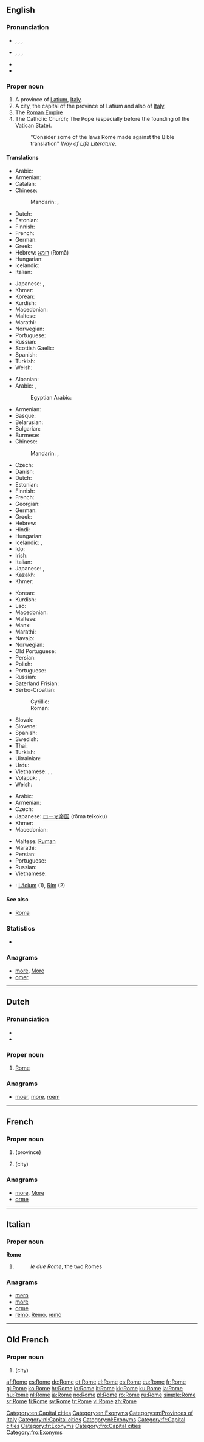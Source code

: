 ==English==
{{wikipedia}}

===Pronunciation===
* {{a|UK}}, {{enPR|rōm}}, {{IPA|/rəʊm/}}, {{X-SAMPA|/r@Um/}}
* {{a|US}}, {{enPR|rōm}}, {{IPA|/roʊm/}}, {{X-SAMPA|/roUm/}}
* {{rhymes|əʊm}}
* {{homophones|roam}}

===Proper noun===
{{en-proper noun}}

# A province of [[Latium]], [[Italy]].
# A city, the capital of the province of Latium and also of [[Italy]].
# The [[Roman Empire]]
# The Catholic Church; The Pope (especially before the founding of the Vatican State).
#: "Consider some of the laws Rome made against the Bible translation" ''Way of Life Literature''.

====Translations====
{{trans-top|province}}
* Arabic: {{t-|ar|روما|f|tr=rūmā}}
* Armenian: {{t-|hy|Հռոմ|tr=Hṙom}}
* Catalan: {{t-|ca|Roma|f}}
* Chinese:
*: Mandarin: {{t|cmn|羅馬|sc=Hani}},  {{t|cmn|罗马|tr=Luómǎ|sc=Hani}}
* Dutch: {{t+|nl|Rome|n}}
* Estonian: {{t+|et|Rooma}}
* Finnish: {{t+|fi|Rooma}}
* French: {{t+|fr|Rome|f}}
* German: {{t+|de|Rom|n}}
* Greek: {{t+|el|Ρώμη|tr=rómi|f}}
* Hebrew: [[רומא]] (Romā) {{f}}
* Hungarian: {{t+|hu|Róma}}
* Icelandic: {{t-|is|Róm|f}}
* Italian: {{t+|it|Roma}}
{{trans-mid}}
* Japanese: {{t+|ja|ローマ|tr=Rōma}},  {{t+|ja|羅馬|tr=Rōma}} {{qualifier|dated}}
* Khmer: {{t-|km|រ៉ូម|sc=Khmr}}
* Korean: {{t+|ko|로마|tr=Roma|sc=Hang}}
* Kurdish: {{t+|ku|Roma}}
* Macedonian: {{t-|mk|Рим|m|tr=Rim}}
* Maltese: {{t-|mt|Ruma}}
* Marathi: {{t-|mr|रोम|m|tr=rom|sc=Deva}}
* Norwegian: {{t+|no|Roma}}
* Portuguese: {{t+|pt|Roma|f}}
* Russian: {{t+|ru|Рим|tr=Rim|m}}
* Scottish Gaelic: {{t-|gd|An Ròimh}}
* Spanish: {{t+|es|Roma|f}}
* Turkish: {{t+|tr|Roma}}
* Welsh: {{t-|cy|Rhufain}}
{{trans-bottom}}

{{trans-top|city}}
* Albanian: {{t-|sq|Romë}}
* Arabic: {{t-|ar|روما|f|tr=rūmā}},{{qualifier|archaic}}{{t-|ar|رومية|f|tr=rūmiya}}
*: Egyptian Arabic: {{tø|arz|روما|f|tr=ruma|sc=Arab}}
* Armenian: {{t-|hy|Հռոմ|tr=Hṙom}}
* Basque: {{t+|eu|Erroma}}
* Belarusian: {{t-|be|Рым|m|tr=Rym}}
* Bulgarian: {{t-|bg|Рим|m|tr=Rim}}
* Burmese: {{t+|my|ရောမ|tr=jo: ma.|sc=Mymr}}
* Chinese:
*: Mandarin: {{t|cmn|羅馬|sc=Hani}},  {{t|cmn|罗马|tr=Luómǎ|sc=Hani}}
* Czech: {{t+|cs|Řím|m}}
* Danish: {{t-|da|Rom}}
* Dutch: {{t+|nl|Rome|n}}
* Estonian: {{t+|et|Rooma}}
* Finnish: {{t+|fi|Rooma}}
* French: {{t+|fr|Rome|f}}
* Georgian: {{t-|ka|რომი|tr=romi|sc=Geor}}
* German: {{t+|de|Rom|n}}
* Greek: {{t+|el|Ρώμη|tr=Rómi|f}}
* Hebrew: {{t+|he|רומא|tr=romā|f}}
* Hindi: {{t-|hi|रोम|tr=rom}}
* Hungarian: {{t+|hu|Róma}}
* Icelandic: {{t-|is|Róm|f}}, {{t-|is|Rómaborg|f}}
* Ido: {{t+|io|Roma}}
* Irish: {{t-|ga|Róimh|f|alt=an Róimh}}
* Italian: {{t+|it|Roma|f}}
* Japanese: {{t+|ja|ローマ|tr=Rōma}},  {{t+|ja|羅馬|tr=Rōma}} {{qualifier|dated}}
* Kazakh: {{t|kk|Рим|tr=Rim|sc=Cyrl}}
* Khmer: {{t-|km|រ៉ូម|sc=Khmr}}
{{trans-mid}}
* Korean: {{t+|ko|로마|tr=Roma|sc=Hang}}
* Kurdish: {{t+|ku|Roma}}
* Lao: {{t-|lo|ໂລມ|tr=loom|sc=Laoo}}
* Macedonian: {{t-|mk|Рим|m|tr=Rim}}
* Maltese: {{t-|mt|Ruma}}
* Manx: {{t-|gv|Raue|alt=Yn Raue|f}}
* Marathi: {{t-|mr|रोम|n|tr=rom|sc=Deva}}
* Navajo: {{tø|nv|Róóm}}
* Norwegian: {{t+|no|Roma}}
* Old Portuguese: {{tø|roa-ptg|Roma}}
* Persian: {{t+|fa|رم|tr=Rom|sc=fa-Arab}}
* Polish: {{t+|pl|Rzym|m}}
* Portuguese: {{t+|pt|Roma|f}}
* Russian: {{t+|ru|Рим|m|tr=Rim}}
* Saterland Frisian: {{tø|stq|Room}}
* Serbo-Croatian:
*: Cyrillic: {{t-|sh|Рим|m}}
*: Roman: {{t-|sh|Rim|m}}
* Slovak: {{t-|sk|Rím|m}}
* Slovene: {{t+|sl|Rim|m}}
* Spanish: {{t+|es|Roma|f}}
* Swedish: {{t+|sv|Rom}}
* Thai: {{t+|th|โรม|tr=rohm}}
* Turkish: {{t+|tr|Roma}}
* Ukrainian: {{t-|uk|Рим|m|tr=Rym}}
* Urdu: {{t-|ur|روم|tr=rom|sc=ur-Arab}}
* Vietnamese: {{t-|vi|Roma}}, {{t+|vi|Rôma}}, {{t-|vi|La Mã}} {{qualifier|dated}}
* Volapük: {{t-|vo|Roma}}, {{qualifier|seven hills}} {{t-|vo|Vellubelazif}}
* Welsh: {{t-|cy|Rhufain}}
{{trans-bottom}}

{{trans-top|empire}}
* Arabic: {{t-|ar|روما|f|tr=rūmā}}
* Armenian: {{t-|hy|Հռոմ|tr=Hṙom}}
* Czech: {{t+|cs|Řím|m}}
* Japanese: [[ローマ]][[帝国]] (rōma teikoku)
* Khmer: {{t-|km|រ៉ូម|sc=Khmr}}
* Macedonian: {{t-|mk|Рим|m|tr=Rim}}
{{trans-mid}}
* Maltese: [[Ruman]]
* Marathi: {{t-|mr|रोम|n|tr=rom|sc=Deva}}
* Persian: {{t+|fa|روم|tr=rum|sc=fa-Arab}}
* Portuguese: {{t+|pt|Roma|f}}
* Russian: {{t+|ru|Рим|m|tr=Rim}}
* Vietnamese: {{t-|vi|La Mã}}
{{trans-bottom}}

{{checktrans}}

* {{ttbc|sk}}: [[Lácium]] {{n}} (1), [[Rím]] {{m}} (2)

====See also====
* [[Roma]]

===Statistics===
* {{rank|enter|consider|provided|969|Rome|twelve|opposite|vast}}

===Anagrams===
* [[more#English|more]], [[More#English|More]]
* [[omer#English|omer]]

[[Category:en:Capital cities]]
[[Category:en:Exonyms]]
[[Category:en:Provinces of Italy]]

----

==Dutch==
{{wikipedia|lang=nl}}

===Pronunciation===
* {{IPA|/ˈroː.mə/|lang=nl}}
* {{audio|Nl-Rome.ogg|Audio}}

===Proper noun===
{{head|nl|proper noun}}

# [[#English|Rome]]

===Anagrams===
* [[moer#Dutch|moer]], [[more#Dutch|more]], [[roem#Dutch|roem]]

[[Category:nl:Capital cities]]
[[Category:nl:Exonyms]]

----

==French==

===Proper noun===
{{fr-proper noun|f}}

# {{l|en|Rome}} (province)
# {{l|en|Rome}} (city)

===Anagrams===
* [[more#French|more]], [[More#French|More]]
* [[orme#French|orme]]

[[Category:fr:Capital cities]]
[[Category:fr:Exonyms]]

----

==Italian==

===Proper noun===
'''Rome''' {{f}}

# {{plural of|Roma|lang=it}}
#: ''le due Rome'', the two Romes

===Anagrams===
* [[mero#Italian|mero]]
* [[more#Italian|more]]
* [[orme#Italian|orme]]
* [[remo#Italian|remo]], [[Remo#Italian|Remo]], [[remò#Italian|remò]]

----

==Old French==

===Proper noun===
{{fro-proper noun|g=no}}

# {{l|en|Rome}} (city)

[[Category:fro:Capital cities]]
[[Category:fro:Exonyms]]

[[af:Rome]]
[[cs:Rome]]
[[de:Rome]]
[[et:Rome]]
[[el:Rome]]
[[es:Rome]]
[[eu:Rome]]
[[fr:Rome]]
[[gl:Rome]]
[[ko:Rome]]
[[hr:Rome]]
[[io:Rome]]
[[it:Rome]]
[[kk:Rome]]
[[ku:Rome]]
[[la:Rome]]
[[hu:Rome]]
[[nl:Rome]]
[[ja:Rome]]
[[no:Rome]]
[[pl:Rome]]
[[ro:Rome]]
[[ru:Rome]]
[[simple:Rome]]
[[sr:Rome]]
[[fi:Rome]]
[[sv:Rome]]
[[tr:Rome]]
[[vi:Rome]]
[[zh:Rome]]